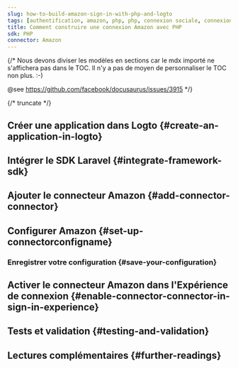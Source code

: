 ```yaml
---
slug: how-to-build-amazon-sign-in-with-php-and-logto
tags: [authentification, amazon, php, php, connexion sociale, connexion, login]
title: Comment construire une connexion Amazon avec PHP
sdk: PHP
connector: Amazon
---
```


{/*
  Nous devons diviser les modèles en sections car le mdx importé ne s'affichera pas dans le TOC.
  Il n'y a pas de moyen de personnaliser le TOC non plus. :-)

  @see https://github.com/facebook/docusaurus/issues/3915
*/}




{/* truncate */}

<Intro connector={connector} sdk="PHP" link="https://www.php.net" />

## Créer une application dans Logto \{#create-an-application-in-logto}

<CreateApplication type="Traditional web" framework="Laravel" />

## Intégrer le SDK Laravel \{#integrate-framework-sdk}

<IntegrateSdk />

## Ajouter le connecteur Amazon \{#add-connector-connector}

<AddSocialConnector connector={connector} framework="Laravel" />

## Configurer Amazon \{#set-up-connectorconfigname}

<ConnectorGuide />

### Enregistrer votre configuration \{#save-your-configuration}

<SaveYourConfiguration connector={connector} />

## Activer le connecteur Amazon dans l'Expérience de connexion \{#enable-connector-connector-in-sign-in-experience}

<EnableSocialConnector connector={connector} />

## Tests et validation \{#testing-and-validation}

<TestingAndValidation connector={connector} sdk="PHP" />

## Lectures complémentaires \{#further-readings}

<FurtherReadings />